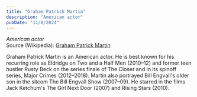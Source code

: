 ```yaml
---
title: "Graham Patrick Martin"
description: "American actor"
pubDate: "11/8/2024"
---
```


*American actor*  
Source (Wikipedia): [Graham Patrick Martin][1]

Graham Patrick Martin is an American actor. He is best known for his recurring role as Eldridge on Two and a Half Men (2010–12) and former teen hustler Rusty Beck on the series finale of The Closer and in its spinoff series, Major Crimes (2012–2018). Martin also portrayed Bill Engvall's older son in the sitcom The Bill Engvall Show (2007–09).
He starred in the films Jack Ketchum's The Girl Next Door (2007) and Rising Stars (2010).

[1]: https://en.wikipedia.org/wiki/Graham_Patrick_Martin
